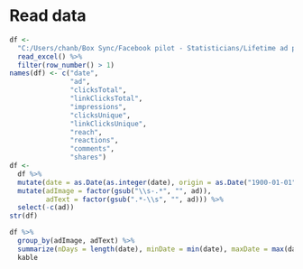 # Read data

```r
df <-
  "C:/Users/chanb/Box Sync/Facebook pilot - Statisticians/Lifetime ad performance by day, no consents or completions 5.19.17.xlsx" %>% 
  read_excel() %>% 
  filter(row_number() > 1)
names(df) <- c("date",
               "ad",
               "clicksTotal",
               "linkClicksTotal",
               "impressions",
               "clicksUnique",
               "linkClicksUnique",
               "reach",
               "reactions",
               "comments",
               "shares")
df <-
  df %>% 
  mutate(date = as.Date(as.integer(date), origin = as.Date("1900-01-01"))) %>% 
  mutate(adImage = factor(gsub("\\s-.*", "", ad)),
         adText = factor(gsub(".*-\\s", "", ad))) %>% 
  select(-c(ad))
str(df)
```

```r
df %>% 
  group_by(adImage, adText) %>% 
  summarize(nDays = length(date), minDate = min(date), maxDate = max(date)) %>% 
  kable
```

